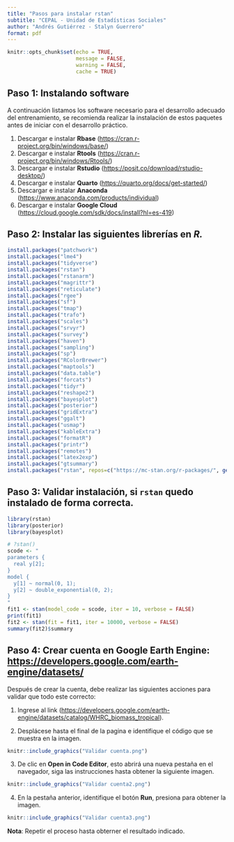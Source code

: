 ```yaml
---
title: "Pasos para instalar rstan"
subtitle: "CEPAL - Unidad de Estadísticas Sociales"
author: "Andrés Gutiérrez - Stalyn Guerrero"
format: pdf
---
```


```r
knitr::opts_chunk$set(echo = TRUE, 
                      message = FALSE,
                      warning = FALSE,
                      cache = TRUE)

```

## Paso 1: Instalando software

A continuación listamos los software necesario para el desarrollo adecuado del entrenamiento, se recomienda realizar la instalación de estos paquetes antes de iniciar con el desarrollo práctico.

1.  Descargar e instalar **Rbase** (<https://cran.r-project.org/bin/windows/base/>)
2.  Descargar e instalar **Rtools** (<https://cran.r-project.org/bin/windows/Rtools/>)
3.  Descargar e instalar **Rstudio** (<https://posit.co/download/rstudio-desktop/>)
4.  Descargar e instalar **Quarto** (<https://quarto.org/docs/get-started/>)
5.  Descargar e instalar **Anaconda** (<https://www.anaconda.com/products/individual>)
6.  Descargar e instalar **Google Cloud** (<https://cloud.google.com/sdk/docs/install?hl=es-419>)

## Paso 2: Instalar las siguientes librerías en *R.*

```r
install.packages("patchwork")
install.packages("lme4")
install.packages("tidyverse")
install.packages("rstan")
install.packages("rstanarm")
install.packages("magrittr")
install.packages("reticulate") 
install.packages("rgee") 
install.packages("sf")
install.packages("tmap")
install.packages("trafo")
install.packages("scales")
install.packages("srvyr")
install.packages("survey")
install.packages("haven")
install.packages("sampling")
install.packages("sp")
install.packages("RColorBrewer")
install.packages("maptools")
install.packages("data.table")
install.packages("forcats")
install.packages("tidyr")
install.packages("reshape2")
install.packages("bayesplot")
install.packages("posterior")
install.packages("gridExtra")
install.packages("ggalt")
install.packages("usmap")
install.packages("kableExtra")
install.packages("formatR")
install.packages("printr")
install.packages("remotes")
install.packages("latex2exp")
install.packages("gtsummary")
install.packages("rstan", repos=c("https://mc-stan.org/r-packages/", getOption("repos")))
```

## Paso 3: Validar instalación, si `rstan` quedo instalado de forma correcta.

```r
library(rstan)
library(posterior)
library(bayesplot)

# ?stan()
scode <- "
parameters {
  real y[2]; 
} 
model {
  y[1] ~ normal(0, 1);
  y[2] ~ double_exponential(0, 2);
} 
"
fit1 <- stan(model_code = scode, iter = 10, verbose = FALSE) 
print(fit1)
fit2 <- stan(fit = fit1, iter = 10000, verbose = FALSE) 
summary(fit2)$summary 

```

## Paso 4: Crear cuenta en Google Earth Engine:  <https://developers.google.com/earth-engine/datasets/>

Después de crear la cuenta, debe realizar las siguientes acciones para validar que todo este correcto: 

  1.    Ingrese al link (<https://developers.google.com/earth-engine/datasets/catalog/WHRC_biomass_tropical>). 
  
  2.  Desplácese hasta el final de la pagina e identifique el código que se muestra en la imagen. 
```r
knitr::include_graphics("Validar cuenta.png")
```

  3.    De clic en **Open in Code Editor**, esto abrirá una nueva pestaña en el navegador, siga las instrucciones hasta obtener la siguiente imagen. 
  
```r
knitr::include_graphics("Validar cuenta2.png")
```  

  4.   En la pestaña anterior, identifique el botón **Run**, presiona para obtener la imagen. 
  
```r
knitr::include_graphics("Validar cuenta3.png")
```  
  
**Nota**: Repetir el proceso hasta obterner el resultado indicado.   
